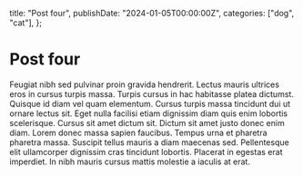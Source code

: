   title: "Post four",
  publishDate: "2024-01-05T00:00:00Z",
  categories: ["dog", "cat"],
};

# Post four

Feugiat nibh sed pulvinar proin gravida hendrerit. Lectus mauris ultrices eros in cursus turpis massa. Turpis cursus in hac habitasse platea dictumst. Quisque id diam vel quam elementum. Cursus turpis massa tincidunt dui ut ornare lectus sit. Eget nulla facilisi etiam dignissim diam quis enim lobortis scelerisque. Cursus sit amet dictum sit. Dictum sit amet justo donec enim diam. Lorem donec massa sapien faucibus. Tempus urna et pharetra pharetra massa. Suscipit tellus mauris a diam maecenas sed. Pellentesque elit ullamcorper dignissim cras tincidunt lobortis. Placerat in egestas erat imperdiet. In nibh mauris cursus mattis molestie a iaculis at erat.